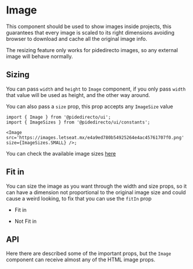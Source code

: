 

<Meta of={ImageStories} />

# Image

This component should be used to show images inside projects, this guarantees that every image is scaled to its right dimensions avoiding browser to download and cache all the original image info.

<Canvas of={ImageStories.Primary} />

The resizing feature only works for pidedirecto images, so any external image will behave normally.

## Sizing

You can pass `width` and `height` to `Image` component, if you only pass `width` that value will be used as height, and the other way around.

You can also pass a `size` prop, this prop accepts any `ImageSize` value

```tsx
import { Image } from '@pidedirecto/ui';
import { ImageSizes } from '@pidedirecto/ui/constants';

<Image src='https://images.letseat.mx/e4a9ed780b54925264e4ac45761707f0.png' size={ImageSizes.SMALL} />;
```

You can check the available image sizes [here](https://ui.pidedirecto.mx/?path=/docs/constants-imagesizes--docs)

## Fit in

You can size the image as you want through the width and size props, so it can have a dimension not proportional to the original image size and could cause a weird looking, to fix that you can use the `fitIn` prop

-   Fit in

    <Canvas of={ImageStories.FitIn} />

-   Not Fit in
    <Canvas of={ImageStories.NotFitIn} />

## API

Here there are described some of the important props, but the `Image` component can receive almost any of the HTML image props.

<ArgTypes of={ImageStories} />
